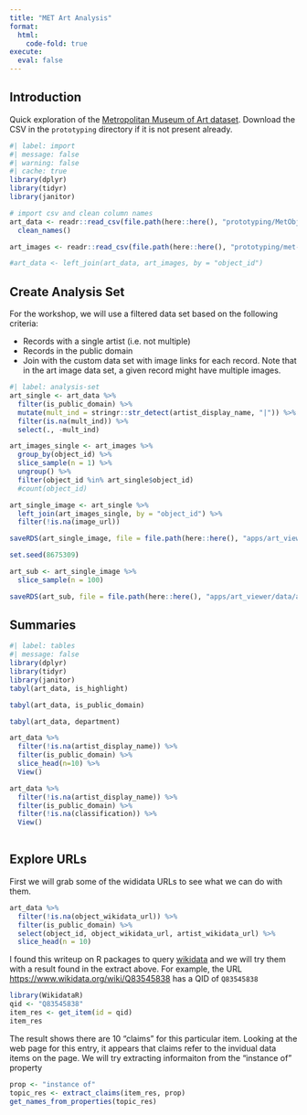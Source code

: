 ```yaml
---
title: "MET Art Analysis"
format:
  html:
    code-fold: true
execute:
  eval: false
---
```


## Introduction

Quick exploration of the [Metropolitan Museum of Art dataset](https://github.com/metmuseum/openaccess). Download the CSV in the `prototyping` directory if it is not present already.

```r
#| label: import
#| message: false
#| warning: false
#| cache: true
library(dplyr)
library(tidyr)
library(janitor)

# import csv and clean column names
art_data <- readr::read_csv(file.path(here::here(), "prototyping/MetObjects.csv")) %>%
  clean_names()

art_images <- readr::read_csv(file.path(here::here(), "prototyping/met-images.csv"))

#art_data <- left_join(art_data, art_images, by = "object_id")
```

## Create Analysis Set

For the workshop, we will use a filtered data set based on the following criteria:

* Records with a single artist (i.e. not multiple)
* Records in the public domain
* Join with the custom data set with image links for each record. Note that in the art image data set, a given record might have multiple images.

```r
#| label: analysis-set
art_single <- art_data %>%
  filter(is_public_domain) %>%
  mutate(mult_ind = stringr::str_detect(artist_display_name, "|")) %>%
  filter(is.na(mult_ind)) %>%
  select(., -mult_ind)

art_images_single <- art_images %>%
  group_by(object_id) %>%
  slice_sample(n = 1) %>%
  ungroup() %>%
  filter(object_id %in% art_single$object_id)
  #count(object_id)

art_single_image <- art_single %>%
  left_join(art_images_single, by = "object_id") %>%
  filter(!is.na(image_url))

saveRDS(art_single_image, file = file.path(here::here(), "apps/art_viewer/data/art_single_image.rds"))

set.seed(8675309)

art_sub <- art_single_image %>%
  slice_sample(n = 100)

saveRDS(art_sub, file = file.path(here::here(), "apps/art_viewer/data/art_sub.rds"))
```


## Summaries 

```r
#| label: tables
#| message: false
library(dplyr)
library(tidyr)
library(janitor)
tabyl(art_data, is_highlight)

tabyl(art_data, is_public_domain)

tabyl(art_data, department)

art_data %>%
  filter(!is.na(artist_display_name)) %>%
  filter(is_public_domain) %>%
  slice_head(n=10) %>%
  View()

art_data %>%
  filter(!is.na(artist_display_name)) %>%
  filter(is_public_domain) %>%
  filter(!is.na(classification)) %>%
  View()
  
```

## Explore URLs

First we will grab some of the wididata URLs to see what we can do with them.

```r
art_data %>%
  filter(!is.na(object_wikidata_url)) %>%
  filter(is_public_domain) %>%
  select(object_id, object_wikidata_url, artist_wikidata_url) %>%
  slice_head(n = 10)
```

I found this writeup on R packages to query [wikidata](https://www.lehir.net/how-to-query-wikidata-in-r/) and we will try them with a result found in the extract above. For example, the URL <https://www.wikidata.org/wiki/Q83545838> has a QID of `Q83545838`

```r
library(WikidataR)
qid <- "Q83545838"
item_res <- get_item(id = qid)
item_res
```

The result shows there are 10 "claims" for this particular item. Looking at the web page for this entry, it appears that claims refer to the invidual data items on the page. We will try extracting informaiton from the "instance of" property


```r
prop <- "instance of"
topic_res <- extract_claims(item_res, prop)
get_names_from_properties(topic_res)
```
